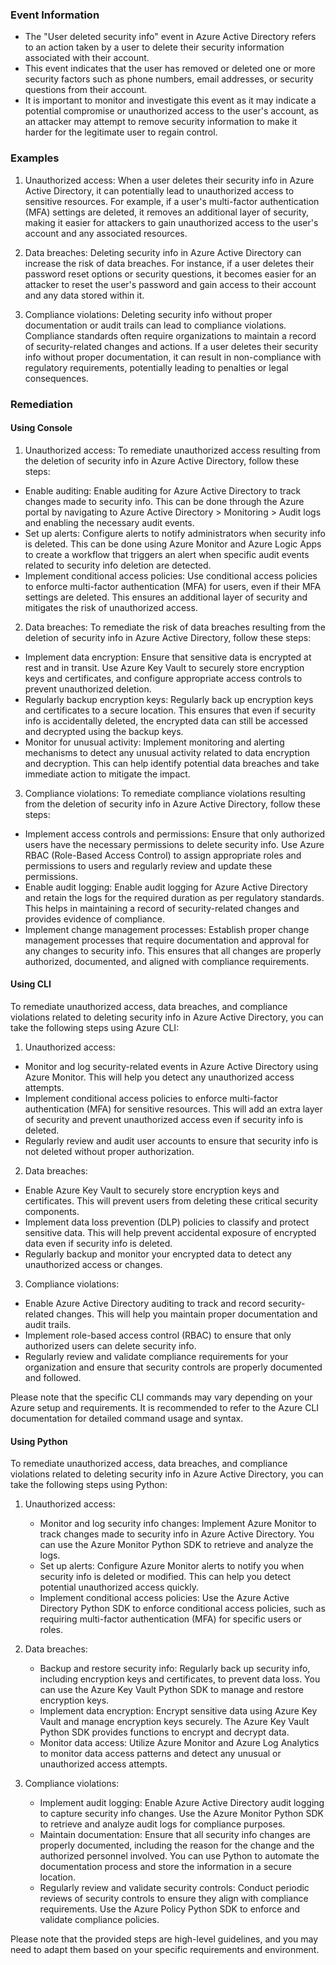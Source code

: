 
### Event Information

- The "User deleted security info" event in Azure Active Directory refers to an action taken by a user to delete their security information associated with their account.
- This event indicates that the user has removed or deleted one or more security factors such as phone numbers, email addresses, or security questions from their account.
- It is important to monitor and investigate this event as it may indicate a potential compromise or unauthorized access to the user's account, as an attacker may attempt to remove security information to make it harder for the legitimate user to regain control.


### Examples

1. Unauthorized access: When a user deletes their security info in Azure Active Directory, it can potentially lead to unauthorized access to sensitive resources. For example, if a user's multi-factor authentication (MFA) settings are deleted, it removes an additional layer of security, making it easier for attackers to gain unauthorized access to the user's account and any associated resources.

2. Data breaches: Deleting security info in Azure Active Directory can increase the risk of data breaches. For instance, if a user deletes their password reset options or security questions, it becomes easier for an attacker to reset the user's password and gain access to their account and any data stored within it.

3. Compliance violations: Deleting security info without proper documentation or audit trails can lead to compliance violations. Compliance standards often require organizations to maintain a record of security-related changes and actions. If a user deletes their security info without proper documentation, it can result in non-compliance with regulatory requirements, potentially leading to penalties or legal consequences.

### Remediation

#### Using Console

1. Unauthorized access: To remediate unauthorized access resulting from the deletion of security info in Azure Active Directory, follow these steps:

- Enable auditing: Enable auditing for Azure Active Directory to track changes made to security info. This can be done through the Azure portal by navigating to Azure Active Directory > Monitoring > Audit logs and enabling the necessary audit events.
- Set up alerts: Configure alerts to notify administrators when security info is deleted. This can be done using Azure Monitor and Azure Logic Apps to create a workflow that triggers an alert when specific audit events related to security info deletion are detected.
- Implement conditional access policies: Use conditional access policies to enforce multi-factor authentication (MFA) for users, even if their MFA settings are deleted. This ensures an additional layer of security and mitigates the risk of unauthorized access.

2. Data breaches: To remediate the risk of data breaches resulting from the deletion of security info in Azure Active Directory, follow these steps:

- Implement data encryption: Ensure that sensitive data is encrypted at rest and in transit. Use Azure Key Vault to securely store encryption keys and certificates, and configure appropriate access controls to prevent unauthorized deletion.
- Regularly backup encryption keys: Regularly back up encryption keys and certificates to a secure location. This ensures that even if security info is accidentally deleted, the encrypted data can still be accessed and decrypted using the backup keys.
- Monitor for unusual activity: Implement monitoring and alerting mechanisms to detect any unusual activity related to data encryption and decryption. This can help identify potential data breaches and take immediate action to mitigate the impact.

3. Compliance violations: To remediate compliance violations resulting from the deletion of security info in Azure Active Directory, follow these steps:

- Implement access controls and permissions: Ensure that only authorized users have the necessary permissions to delete security info. Use Azure RBAC (Role-Based Access Control) to assign appropriate roles and permissions to users and regularly review and update these permissions.
- Enable audit logging: Enable audit logging for Azure Active Directory and retain the logs for the required duration as per regulatory standards. This helps in maintaining a record of security-related changes and provides evidence of compliance.
- Implement change management processes: Establish proper change management processes that require documentation and approval for any changes to security info. This ensures that all changes are properly authorized, documented, and aligned with compliance requirements.

#### Using CLI

To remediate unauthorized access, data breaches, and compliance violations related to deleting security info in Azure Active Directory, you can take the following steps using Azure CLI:

1. Unauthorized access:
- Monitor and log security-related events in Azure Active Directory using Azure Monitor. This will help you detect any unauthorized access attempts.
- Implement conditional access policies to enforce multi-factor authentication (MFA) for sensitive resources. This will add an extra layer of security and prevent unauthorized access even if security info is deleted.
- Regularly review and audit user accounts to ensure that security info is not deleted without proper authorization.

2. Data breaches:
- Enable Azure Key Vault to securely store encryption keys and certificates. This will prevent users from deleting these critical security components.
- Implement data loss prevention (DLP) policies to classify and protect sensitive data. This will help prevent accidental exposure of encrypted data even if security info is deleted.
- Regularly backup and monitor your encrypted data to detect any unauthorized access or changes.

3. Compliance violations:
- Enable Azure Active Directory auditing to track and record security-related changes. This will help you maintain proper documentation and audit trails.
- Implement role-based access control (RBAC) to ensure that only authorized users can delete security info.
- Regularly review and validate compliance requirements for your organization and ensure that security controls are properly documented and followed.

Please note that the specific CLI commands may vary depending on your Azure setup and requirements. It is recommended to refer to the Azure CLI documentation for detailed command usage and syntax.

#### Using Python

To remediate unauthorized access, data breaches, and compliance violations related to deleting security info in Azure Active Directory, you can take the following steps using Python:

1. Unauthorized access:
   - Monitor and log security info changes: Implement Azure Monitor to track changes made to security info in Azure Active Directory. You can use the Azure Monitor Python SDK to retrieve and analyze the logs.
   - Set up alerts: Configure Azure Monitor alerts to notify you when security info is deleted or modified. This can help you detect potential unauthorized access quickly.
   - Implement conditional access policies: Use the Azure Active Directory Python SDK to enforce conditional access policies, such as requiring multi-factor authentication (MFA) for specific users or roles.

2. Data breaches:
   - Backup and restore security info: Regularly back up security info, including encryption keys and certificates, to prevent data loss. You can use the Azure Key Vault Python SDK to manage and restore encryption keys.
   - Implement data encryption: Encrypt sensitive data using Azure Key Vault and manage encryption keys securely. The Azure Key Vault Python SDK provides functions to encrypt and decrypt data.
   - Monitor data access: Utilize Azure Monitor and Azure Log Analytics to monitor data access patterns and detect any unusual or unauthorized access attempts.

3. Compliance violations:
   - Implement audit logging: Enable Azure Active Directory audit logging to capture security info changes. Use the Azure Monitor Python SDK to retrieve and analyze audit logs for compliance purposes.
   - Maintain documentation: Ensure that all security info changes are properly documented, including the reason for the change and the authorized personnel involved. You can use Python to automate the documentation process and store the information in a secure location.
   - Regularly review and validate security controls: Conduct periodic reviews of security controls to ensure they align with compliance requirements. Use the Azure Policy Python SDK to enforce and validate compliance policies.

Please note that the provided steps are high-level guidelines, and you may need to adapt them based on your specific requirements and environment.

